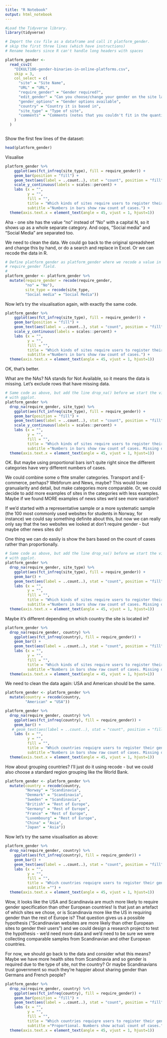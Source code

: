 ```yaml
---
title: "R Notebook"
output: html_notebook
---
```


```r

#Load the Tidyverse library.
library(tidyverse)

# Import the csv file as a dataframe and call it platform_gender.
# skip the first three lines (which have instructions)
# Rename headers since R can't handle long headers with spaces 

platform_gender <-
  read_csv2(
    "DIKULT106-gender-binaries-in-online-platforms.csv",
    skip = 3,
    col_select = c(
      "site" = "Site Name",
      "URL" = "URL",
      "require_gender" = "Gender required?",
      "edit_gender" = "Can you choose/change your gender on the site later on?",
      "gender_options" = "Gender options available",
      "country" = "Country it is based in",
      "site_type" = "Type of site",
      "comments" = "Comments (notes that you couldn't fit in the quantitative columns)"
    )
  )



```

Show the first few lines of the dataset:

```r

head(platform_gender)

```

Visualise
```r
platform_gender %>% 
    ggplot(aes(fct_infreq(site_type), fill = require_gender)) +
    geom_bar(position = "fill") +
    geom_text(aes(label = ..count..), stat = "count", position = "fill", size = 3) +
    scale_y_continuous(labels = scales::percent) +
    labs (x = "",
          y = "",
          fill = "",
          title = "Which kinds of sites require users to register their gender when signing up?",
          subtitle ="Numbers in bars show raw count of cases.") +
  theme(axis.text.x = element_text(angle = 45, vjust = 1, hjust=1))
```
Aha - one site has the value "no" instead of "No" with a capital N, so it shows up as a whole separate category. And oops, "Social media" and "Social Media" are separated too.

We need to clean the data. We could go back to the original spreadsheet and change this by hand, or do a search and replace in Excel. Or we can recode the data in R.

```r

# Define platform_gender as platform_gender where we recode a value in the 
# require_gender field.
# 
platform_gender <- platform_gender %>% 
  mutate(require_gender = recode(require_gender,
         "no" = "No"),
         site_type = recode(site_type,
         "Social media" = "Social Media"))
```

Now let's try the visualisation again, with exactly the same code.

```r
platform_gender %>% 
    ggplot(aes(fct_infreq(site_type), fill = require_gender)) +
    geom_bar(position = "fill") +
    geom_text(aes(label = ..count..), stat = "count", position = "fill", size = 3) +
    scale_y_continuous(labels = scales::percent) +
    labs (x = "",
          y = "",
          fill = "",
          title = "Which kinds of sites require users to register their gender when signing up?",
          subtitle ="Numbers in bars show raw count of cases.") +
  theme(axis.text.x = element_text(angle = 45, vjust = 1, hjust=1))
```

OK, that's better.

What are the NAs? NA stands for Not Available, so it means the data is missing. Let's exclude rows that have missing data. 

```r

# Same code as above, but add the line drop_na() before we start the visualisation 
# with ggplot. 
platform_gender %>% 
  drop_na(require_gender, site_type) %>% 
    ggplot(aes(fct_infreq(site_type), fill = require_gender)) +
    geom_bar(position = "fill") +
    geom_text(aes(label = ..count..), stat = "count", position = "fill", size = 3) +
    scale_y_continuous(labels = scales::percent) +
    labs (x = "",
          y = "",
          fill = "",
          title = "Which kinds of sites require users to register their gender when signing up?",
          subtitle ="Numbers in bars show raw count of cases. Missing data is excluded.") +
  theme(axis.text.x = element_text(angle = 45, vjust = 1, hjust=1))
```

OK. But maybe using proportional bars isn't quite right since the different categories have very different numbers of cases. 

We could combine some o fhte smaller categories. Transport and E-commerce, perhaps? Webforum and News, maybe? This would loose granualarity and detail, but make categories more comparable. Or, we could decide to add more examples of sites in the categories with less examples. Maybe if we found MORE examples of news sites we'd see more variation?

If we'd started with a representative sample or a more systematic sample (the 100 most commonly used websites for students in Norway, for instance) we could say something definite about this, but now we can really only say that the two websites we looked at don't require gender - but maybe other news sites do?

One thing we can do easily is show the bars based on the count of cases rather than proportionally. 

```r
# Same code as above, but add the line drop_na() before we start the visualisation 
# with ggplot. 
platform_gender %>% 
  drop_na(require_gender, site_type) %>% 
    ggplot(aes(fct_infreq(site_type), fill = require_gender)) +
    geom_bar() +
    geom_text(aes(label = ..count..), stat = "count", position = "fill", size = 3) +
    labs (x = "",
          y = "",
          fill = "",
          title = "Which kinds of sites require users to register their gender when signing up?",
          subtitle ="Numbers in bars show raw count of cases. Missing data is excluded.") +
  theme(axis.text.x = element_text(angle = 45, vjust = 1, hjust=1))
```
Maybe it's different depending on which country the site is located in?

```r
platform_gender %>% 
  drop_na(require_gender, country) %>% 
    ggplot(aes(fct_infreq(country), fill = require_gender)) +
    geom_bar() +
    geom_text(aes(label = ..count..), stat = "count", position = "fill", size = 3) +
    labs (x = "",
          y = "",
          fill = "",
          title = "Which kinds of sites require users to register their gender when signing up?",
          subtitle ="Numbers in bars show raw count of cases. Missing data is excluded.") +
  theme(axis.text.x = element_text(angle = 45, vjust = 1, hjust=1))
```
We need to clean the data again: USA and American should be the same. 

```r
platform_gender <- platform_gender %>% 
  mutate(country = recode(country,
         "American" = "USA"))
```

```r
platform_gender %>% 
  drop_na(require_gender, country) %>% 
    ggplot(aes(fct_infreq(country), fill = require_gender)) +
    geom_bar() +
   # geom_text(aes(label = ..count..), stat = "count", position = "fill", size = 3) +
    labs (x = "",
          y = "",
          fill = "",
          title = "Which countries requiqre users to register their gender when signing up?",
          subtitle ="Numbers in bars show raw count of cases. Missing data is excluded.") +
  theme(axis.text.x = element_text(angle = 45, vjust = 1, hjust=1))
```
How about grouping countries? I'll just do it using recode - but we could also choose a standard region grouping like the World Bank.

```r
platform_gender <- platform_gender %>% 
  mutate(country = recode(country,
         "Norway" = "Scandinavia",
         "Denmark" = "Scandinavia",
         "Sweden" = "Scandinavia",
         "British" = "Rest of Europe",
         "Germany" = "Rest of Europe",
         "France" = "Rest of Europe",
         "Luxembourg" = "Rest of Europe",
         "China" = "Asia",
         "Japan" = "Asia"))
```

Now let's try the same visualisation as above:

```r
platform_gender %>% 
  drop_na(require_gender, country) %>% 
    ggplot(aes(fct_infreq(country), fill = require_gender)) +
    geom_bar() +
    geom_text(aes(label = ..count..), stat = "count", position = "fill", size = 3) +
    labs (x = "",
          y = "",
          fill = "",
          title = "Which countries requiqre users to register their gender when signing up?",
          subtitle ="") +
  theme(axis.text.x = element_text(angle = 45, vjust = 1, hjust=1))
```
Wow, it looks like the USA and Scandinavia are much more likely to require gender specification than other European countries! Is that just an artefact of which sites we chose, or is Scandinavia more like the US in requiring gender than the rest of Europe is? That question gives us a possible hypothesis ("Scandinavian websites are more likely than other European sites to gender their users") and we could design a research project to test the hypothesis - we'd need more data and we'd need to be sure we were collecting comparable samples from Scandinavian and other European countries. 

For now, we should go back to the data and consider what this means? Maybe we have more health sites from Scandinavia and so gender is required due to the type of site, not the country? Or maybe Scandinavians trust government so much they're happier about sharing gender than Germans and French people?

```r
platform_gender %>% 
  drop_na(require_gender, country) %>% 
    ggplot(aes(fct_infreq(country), fill = require_gender)) +
    geom_bar(position = "fill") +
    geom_text(aes(label = ..count..), stat = "count", position = "fill", size = 3) +
    labs (x = "",
          y = "",
          fill = "",
          title = "Which countries requiqre users to register their gender when signing up?",
          subtitle ="Proportional. Numbers show actual count of cases.") +
  theme(axis.text.x = element_text(angle = 45, vjust = 1, hjust=1))
```

